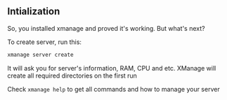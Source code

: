 ## Intialization

So, you installed xmanage and proved it's working. But what's next?

To create server, run this:

```bash
xmanage server create
```

It will ask you for server's information, RAM, CPU and etc. XManage will create all required directories on the first run

Check `xmanage help` to get all commands and how to manage your server